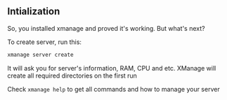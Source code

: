 ## Intialization

So, you installed xmanage and proved it's working. But what's next?

To create server, run this:

```bash
xmanage server create
```

It will ask you for server's information, RAM, CPU and etc. XManage will create all required directories on the first run

Check `xmanage help` to get all commands and how to manage your server